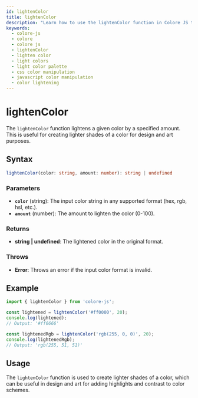 ```yaml
---
id: lightenColor
title: lightenColor
description: "Learn how to use the lightenColor function in Colore JS to lighten colors in various formats. This guide covers the syntax, parameters, examples, and practical applications for color lightening in your projects."
keywords:
  - colore-js
  - colore
  - colore js
  - lightenColor
  - lighten color
  - light colors
  - light color palette
  - css color manipulation
  - javascript color manipulation
  - color lightening
---
```



<StructuredData />

# lightenColor

The `lightenColor` function lightens a given color by a specified amount. This is useful for creating lighter shades of a color for design and art purposes.

## Syntax

```typescript
lightenColor(color: string, amount: number): string | undefined
```

### Parameters

- **`color`** (string): The input color string in any supported format (hex, rgb, hsl, etc.).
- **`amount`** (number): The amount to lighten the color (0-100).

### Returns

- **string | undefined**: The lightened color in the original format.

### Throws

- **Error**: Throws an error if the input color format is invalid.

## Example

```typescript
import { lightenColor } from 'colore-js';

const lightened = lightenColor('#ff0000', 20);
console.log(lightened);
// Output: '#ff6666'

const lightenedRgb = lightenColor('rgb(255, 0, 0)', 20);
console.log(lightenedRgb);
// Output: 'rgb(255, 51, 51)'
```

## Usage

The `lightenColor` function is used to create lighter shades of a color, which can be useful in design and art for adding highlights and contrast to color schemes.
